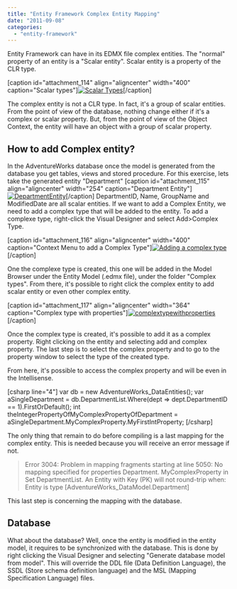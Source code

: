 ```yaml
---
title: "Entity Framework Complex Entity Mapping"
date: "2011-09-08"
categories: 
  - "entity-framework"
---
```


Entity Framework can have in its EDMX file complex entities. The "normal" property of an entity is a "Scalar entity". Scalar entity is a property of the CLR type.

\[caption id="attachment\_114" align="aligncenter" width="400" caption="Scalar types"\][![Scalar Types](http://patrickdesjardins.com/blog/wp-content/uploads/2011/08/scalartype-400x300.png "Scalar Types")](http://patrickdesjardins.com/blog/entity-framework-complex-entity-mapping/scalartype)\[/caption\]

The complex entity is not a CLR type. In fact, it's a group of scalar entities. From the point of view of the database, nothing change either if it's a complex or scalar property. But, from the point of view of the Object Context, the entity will have an object with a group of scalar property.

## How to add Complex entity?

In the AdventureWorks database once the model is generated from the database you get tables, views and stored procedure. For this exercise, lets take the generated entity "Department" \[caption id="attachment\_115" align="aligncenter" width="254" caption="Department Entity"\][![DepartmentEntity](http://patrickdesjardins.com/blog/wp-content/uploads/2011/08/DepartmentEntity.png "DepartmentEntity")](http://patrickdesjardins.com/blog/entity-framework-complex-entity-mapping/departmententity)\[/caption\] DepartmentID, Name, GroupName and ModifiedDate are all scalar entities. If we want to add a Complex Entity, we need to add a complex type that will be added to the entity. To add a complexe type, right-click the Visual Designer and select Add>Complex Type.

\[caption id="attachment\_116" align="aligncenter" width="400" caption="Context Menu to add a Complex Type"\][![Adding a complex type](http://patrickdesjardins.com/blog/wp-content/uploads/2011/08/AddComplexType-400x247.png "AddComplexType")](http://patrickdesjardins.com/blog/entity-framework-complex-entity-mapping/addcomplextype)\[/caption\]

One the complexe type is created, this one will be added in the Model Browser under the Entity Model (.edmx file), under the folder "Complex types". From there, it's possible to right click the complex entity to add scalar entity or even other complex entity.

\[caption id="attachment\_117" align="aligncenter" width="364" caption="Complex type with properties"\][![](http://patrickdesjardins.com/blog/wp-content/uploads/2011/08/complextypewithproperties.png "complextypewithproperties")](http://patrickdesjardins.com/blog/entity-framework-complex-entity-mapping/complextypewithproperties)\[/caption\]

Once the complex type is created, it's possible to add it as a complex property. Right clicking on the entity and selecting add and complex property. The last step is to select the complex property and to go to the property window to select the type of the created type.

From here, it's possible to access the complex property and will be even in the Intellisense.

\[csharp line="4"\] var db = new AdventureWorks\_DataEntities(); var aSingleDepartment = db.DepartmentList.Where(dept => dept.DepartmentID == 1).FirstOrDefault<Department>(); int theIntegerPropertyOfMyComplexPropertyOfDepartment = aSingleDepartment.MyComplexProperty.MyFirstIntProperty; \[/csharp\]

The only thing that remain to do before compiling is a last mapping for the complex entity. This is needed because you will receive an error message if not.

> Error 3004: Problem in mapping fragments starting at line 5050: No mapping specified for properties Department. MyComplexProperty in Set DepartmentList. An Entity with Key (PK) will not round-trip when: Entity is type \[AdventureWorks\_DataModel.Department\]

This last step is concerning the mapping with the database.

## Database

What about the database? Well, once the entity is modified in the entity model, it requires to be synchronized with the database. This is done by right clicking the Visual Designer and selecting "Generate database model from model". This will override the DDL file (Data Definition Language), the SSDL (Store schema definition language) and the MSL (Mapping Specification Language) files.
